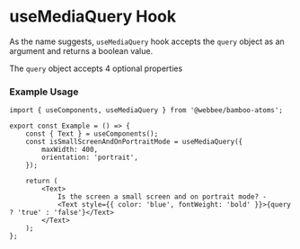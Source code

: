 <!-- Custom-MDX-Documentation.mdx -->

# useMediaQuery Hook

As the name suggests, `useMediaQuery` hook accepts the `query` object as an argument and returns a boolean value.


The `query` object accepts 4 optional properties

<ArgsTable />

### Example Usage

```tsx
import { useComponents, useMediaQuery } from '@webbee/bamboo-atoms';

export const Example = () => {
    const { Text } = useComponents();
    const isSmallScreenAndOnPortraitMode = useMediaQuery({
        maxWidth: 400,
        orientation: 'portrait',
    });

    return (
        <Text>
            Is the screen a small screen and on portrait mode? -
            <Text style={{ color: 'blue', fontWeight: 'bold' }}>{query ? 'true' : 'false'}</Text>
        </Text>
    );
};
```
